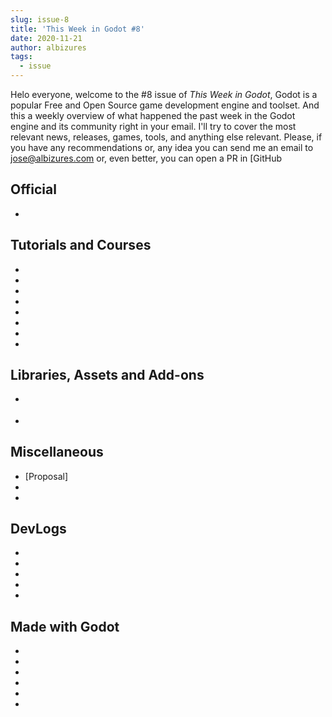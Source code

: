 ```yaml
---
slug: issue-8
title: 'This Week in Godot #8'
date: 2020-11-21
author: albizures
tags:
  - issue
---
```



Helo everyone, welcome to the #8 issue of _This Week in Godot_, Godot is a popular Free and Open Source game development engine and toolset. And this a weekly overview of what happened the past week in the Godot engine and its community right in your email. I'll try to cover the most relevant news, releases, games, tools, and anything else relevant. Please, if you have any recommendations or, any idea you can send me an email to jose@albizures.com or, even better, you can open a PR in [GitHub

## Official

- <PostLink
  	type="article"
  	label="Dev snapshot: Godot 3.2.4 beta 2"
  	link="https://godotengine.org/article/dev-snapshot-godot-3-2-4-beta-2"
  />

## Tutorials and Courses

- <PostLink
  	type="youtube"
  	label="Godot - Tips And Tricks"
  	link="https://youtu.be/ElCg_P9DRB4"
  />
- <PostLink
  	type="youtube"
  	label="Animated Sprite & Sprite Frame in Godot GDScript"
  	link="https://youtu.be/yZufjzzKtTA"
  />
- <PostLink
  	type="article"
  	label="Creating an organic grid on a sphere"
  	link="https://captainproton42.github.io/SphereScaper/"
  />
- <PostLink
  	label="Godot 2D, VFX, Shaders, and PCG Secrets (bundle)"
  	link="https://gdquest.mavenseed.com/courses/godot-2d-vfx-shaders-and-pcg-secrets-bundle"
  />
- <PostLink
  	type="youtube"
  	label="Parallax Background to give an awesome effect of depth 4 min"
  	link="https://youtu.be/-UP3W1Z-Nrs"
  />
- <PostLink
  	type="youtube"
  	label="Health, Goals, and Particles - Godot Mobile Game Tutorial Part 2"
  	link="https://youtu.be/dTfD9o5kLHw"
  />
- <PostLink
  	type="youtube"
  	label="How to Use the Most Over Powered Feature in Godot | How to use signals in Godot"
  	link="https://youtu.be/5_BRberO69M"
  />
- <PostLink
  	type="youtube"
  	label="How to improve the quality of the Camera2D node's smoothing function"
  	link="https://youtu.be/AsrmXTUB6tI"
  />

## Libraries, Assets and Add-ons

- <PostLink
  	type="youtube"
  	source="https://github.com/Retystety/NeuralNetworks"
  	label="Neural networks plugin"
  	link="https://www.reddit.com/r/godot/comments/jus7w2/neural_networks_plugin_plus_sample_project"
  />

- <PostLink
  	type="youtube"
  	source="https://github.com/Arnklit/WaterGenGodot"
  	label="WaterGenGodot: A tool for generating rivers in Godot"
  	link="https://github.com/Arnklit/WaterGenGodot"
  />

## Miscellaneous

- [Proposal] <PostLink
  	label="Add a Script -> JavaScript interface"
  	link="https://github.com/godotengine/godot-proposals/issues/1852"
  />
- <PostLink
  	label="Game Dev Live Stream - Making GUI for Tower Defense Game"
  	link="https://youtu.be/cXdLn4euuLY"
  />
- <PostLink
  	label="Godot club: A monthly meeting around Godot Engine"
  	link="https://polymorph.cool/godot-club/"
  />

## DevLogs

- <PostLink
  	type="youtube"
  	label="Making Flood-like Enemies On The Moon - Game Off Game Jam Devlog 2"
  	link="https://youtu.be/BUcyRMoNhyY"
  />
- <PostLink
  	type="youtube"
  	label="Making My Biopunk Rpg Even More Disgusting - Thouest Thee Devlog 5"
  	link="https://youtu.be/_QbgQX-YqFs"
  />
- <PostLink
  	type="youtube"
  	label="Decal 3d Node and Light Projector - Godot Engine 4 Dev"
  	link="https://youtu.be/qS3pMa8D7PM"
  />
- <PostLink
  	type="youtube"
  	label="Making a 3D Speedrunning Game Boy Game in Godot"
  	link="https://youtu.be/8O27TPZd5LA"
  />
- <PostLink
  	type="youtube"
  	label="Godot River Add-on WIP 2 - Getting closer. Flowmaps and Foam"
  	link="https://youtu.be/beIyQwsnslo"
  />

## Made with Godot

- <PostLink
  	label="A pixel planet generator shader"
  	source="https://github.com/Deep-Fold/PixelPlanets"
  	link="https://deep-fold.itch.io/pixel-planet-generator"
  />
- <PostLink
  	label="The Zone: Stalker Stories - Deckbuilder & Apocalyptic RPG"
  	link="https://www.kickstarter.com/projects/realilluminatedgames/the-zone-stalker-stories"
  />
- <PostLink
  	label="Saturday of Piercing Screams"
  	link="https://store.steampowered.com/app/1128160/Saturday_of_Piercing_Screams/"
  />
- <PostLink
  	label="PREPPER: An atmospheric horror experience"
  	link="https://iwilliams.itch.io/prepper"
  />
- <PostLink
  	label="Hebi Hebi: A downloadable puzzle game"
  	link="https://taylorritenour.itch.io/hebi-hebi"
  />
- <PostLink
  	label="Matière Noire: A maze game"
  	link="https://ggbot.itch.io/matiere-noire"
  />
